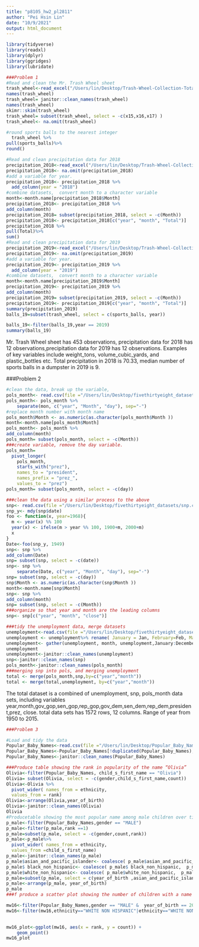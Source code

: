```yaml
---
title: "p8105_hw2_pl2811"
author: "Pei Hsin Lin"
date: "10/9/2021"
output: html_document
---
```

```r
library(tidyverse)
library(readxl)
library(dplyr)
library(ggridges)
library(lubridate)
```

```r
###Problem 1
#Read and clean the Mr. Trash Wheel sheet
trash_wheel<-read_excel("/Users/lin/Desktop/Trash-Wheel-Collection-Totals-7-2020-2.xlsx", sheet = 1, col_names = TRUE, col_types = NULL, na = "", skip = 0)
names(trash_wheel)
trash_wheel= janitor::clean_names(trash_wheel)
names(trash_wheel)
skimr::skim(trash_wheel)
trash_wheel= subset(trash_wheel, select = -c(x15,x16,x17) )
trash_wheel<- na.omit(trash_wheel)

#round sports balls to the nearest integer
  trash_wheel %>%
pull(sports_balls)%>%
round()

#Read and clean precipitation data for 2018 
precipitation_2018<-read_excel("/Users/lin/Desktop/Trash-Wheel-Collection-Totals-7-2020-2.xlsx", sheet = "2018 Precipitation", col_names = TRUE, col_types = NULL, na = "", skip = 1)
precipitation_2018<- na.omit(precipitation_2018)
#add a variable for year. 
precipitation_2018<- precipitation_2018 %>%
  add_column(year = "2018")
#combine datasets,  convert month to a character variable 
month<-month.name[precipitation_2018$Month]
precipitation_2018<- precipitation_2018 %>%
add_column(month)
precipitation_2018= subset(precipitation_2018, select = -c(Month))
precipitation_2018<- precipitation_2018[c("year", "month", "Total")]
precipitation_2018 %>%
pull(Total)%>%
sum()
#Read and clean precipitation data for 2019
precipitation_2019<-read_excel("/Users/lin/Desktop/Trash-Wheel-Collection-Totals-7-2020-2.xlsx", sheet = "2019 Precipitation", col_names = TRUE, col_types = NULL, na = "", skip = 1)
precipitation_2019<- na.omit(precipitation_2019)
#add a variable for year.
precipitation_2019<- precipitation_2019 %>%
  add_column(year = "2019")
#combine datasets,  convert month to a character variable  
month<-month.name[precipitation_2019$Month]
precipitation_2019<- precipitation_2019 %>%
add_column(month)
precipitation_2019= subset(precipitation_2019, select = -c(Month))
precipitation_2019<- precipitation_2019[c("year", "month", "Total")]
summary(precipitation_2019)
balls_19=subset(trash_wheel, select = c(sports_balls, year))

balls_19<-filter(balls_19,year == 2019)
summary(balls_19)

```

Mr. Trash Wheel sheet has 453 observations, precipitation data for 2018 has 12 observations,precipitation data for 2019 has 12 observations.
Examples of key variables include weight_tons, volume_cubic_yards, and plastic_bottles etc.
Total precipitation in 2018 is 70.33, median number of sports balls in a dumpster in 2019 is 9.


###Problem 2

```r

#clean the data, break up the variable,
pols_month<- read.csv(file ="/Users/lin/Desktop/fivethirtyeight_datasets/pols-month.csv")
pols_month<- pols_month %>%
    separate(mon, c("year", "Month", "day"), sep="-")
#replace month number with month name
pols_month$Month <- as.numeric(as.character(pols_month$Month ))
month<-month.name[pols_month$Month]
pols_month<- pols_month %>%
add_column(month)
pols_month= subset(pols_month, select = -c(Month))
###create variable, remove the day variable.
pols_month= 
  pivot_longer(
    pols_month, 
    starts_with("prez"),
    names_to = "president", 
    names_prefix = "prez_",
    values_to = "prez")
pols_month= subset(pols_month, select = -c(day))

```

```R
###clean the data using a similar process to the above
snp<- read.csv(file ="/Users/lin/Desktop/fivethirtyeight_datasets/snp.csv")
snp_y<- mdy(snp$date)
foo <- function(x, year=1968){
  m <- year(x) %% 100
  year(x) <- ifelse(m > year %% 100, 1900+m, 2000+m)
  x
}
Date<-foo(snp_y, 1949)
snp<- snp %>%
add_column(Date)
snp= subset(snp, select = -c(date))
snp<- snp %>%
    separate(Date, c("year", "Month", "day"), sep="-")
snp= subset(snp, select = -c(day))
snp$Month <- as.numeric(as.character(snp$Month ))
month<-month.name[snp$Month]
snp<- snp %>%
add_column(month)
snp= subset(snp, select = -c(Month))
###organize so that year and month are the leading columns
snp<- snp[c("year", "month", "close")]
```

```r
###tidy the unemployment data, merge datasets
unemployment<-read.csv(file ="/Users/lin/Desktop/fivethirtyeight_datasets/unemployment.csv")
unemployment <- unemployment%>% rename( January = Jan, February=Feb, March=Mar,April=Apr, June=Jun, July=Jul,  August=Aug, September=Sep, October=Oct, November=Nov,December=Dec)
unemployment<- gather(unemployment, month, unemployment,January:December, factor_key=TRUE)
unemployment
unemployment<-janitor::clean_names(unemployment)
snp<-janitor::clean_names(snp)
pols_month<-janitor::clean_names(pols_month)
###merging snp into pols, and merging unemployment
total <- merge(pols_month,snp,by=c("year","month"))
total <- merge(total,unemployment, by=c("year","month"))
```
The total dataset is a combined of unemployment, snp, pols_month data sets, 
including variables year,month,gov_gop,sen_gop,rep_gop,gov_dem,sen_dem,rep_dem,president,prez, close. total data sets has 1572 rows, 12 columns. Range of year from 1950 to 2015.


```r
###Problem 3

#Load and tidy the data
Popular_Baby_Names<-read.csv(file ="/Users/lin/Desktop/Popular_Baby_Names.csv")
Popular_Baby_Names<-Popular_Baby_Names[!duplicated(Popular_Baby_Names), ]
Popular_Baby_Names<-janitor::clean_names(Popular_Baby_Names)

###Produce table showing the rank in popularity of the name “Olivia” 
Olivia<-filter(Popular_Baby_Names, child_s_first_name == "Olivia")
Olivia= subset(Olivia, select = -c(gender,child_s_first_name,count))
Olivia<-Olivia %>%
  pivot_wider( names_from = ethnicity, 
  values_from = rank)
Olivia<-arrange(Olivia,year_of_birth)
Olivia<-janitor::clean_names(Olivia)
Olivia
#Producetable showing the most popular name among male children over time.
p_male<-filter(Popular_Baby_Names,gender == "MALE")
p_male<-filter(p_male,rank ==1)
p_male=subset(p_male, select = -c(gender,count,rank))
p_male<-p_male%>%
  pivot_wider( names_from = ethnicity, 
  values_from =child_s_first_name)
p_male<-janitor::clean_names(p_male)
p_male$asian_and_pacific_islander<- coalesce( p_male$asian_and_pacific_islander,  p_male$asian_and_paci)
p_male$ black_non_hispanic<- coalesce( p_male$ black_non_hispanic,  p_male$ black_non_hisp)
p_male$white_non_hispanic<- coalesce( p_male$white_non_hispanic,  p_male$white_non_hisp)
p_male=subset(p_male, select = c(year_of_birth ,asian_and_pacific_islander,black_non_hispanic,white_non_hispanic,hispanic))
p_male<-arrange(p_male, year_of_birth)
p_male
###f produce a scatter plot showing the number of children with a name against the rank in popularity of that name

mw16<-filter(Popular_Baby_Names,gender == "MALE" &  year_of_birth == 2016)
mw16<-filter(mw16,ethnicity=="WHITE NON HISPANIC"|ethnicity=="WHITE NON HISP")

              
mw16_plot<-ggplot(mw16, aes(x = rank, y = count)) + 
    geom_point()
mw16_plot

```


